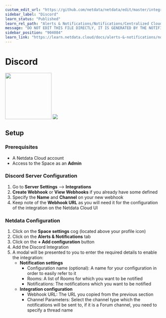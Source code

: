 ```yaml
---
custom_edit_url: "https://github.com/netdata/netdata/edit/master/integrations/cloud-notifications/metadata.yaml"
sidebar_label: "Discord"
learn_status: "Published"
learn_rel_path: "Alerts & Notifications/Notifications/Centralized Cloud Notifications"
message: "DO NOT EDIT THIS FILE DIRECTLY, IT IS GENERATED BY THE NOTIFICATION'S metadata.yaml FILE"
sidebar_position: "904084"
learn_link: "https://learn.netdata.cloud/docs/alerts-&-notifications/notifications/centralized-cloud-notifications/discord"
---
```



# Discord

<img src="https://netdata.cloud/img/discord.png" width="150"/>

<img src="https://img.shields.io/badge/maintained%20by-Netdata-%2300ab44" />

## Setup

### Prerequisites

- A Netdata Cloud account
- Access to the Space as an **Admin**

### Discord Server Configuration

1. Go to **Server Settings** --> **Integrations**
2. **Create Webhook** or **View Webhooks** if you already have some defined
3. Specify the **Name** and **Channel** on your new webhook
4. Keep note of the **Webhook URL** as you will need it for the configuration of the integration on the Netdata Cloud UI

### Netdata Configuration

1. Click on the **Space settings** cog (located above your profile icon)
2. Click on the **Alerts & Notifications** tab
3. Click on the **+ Add configuration** button
4. Add the Discord Integration
5. A modal will be presented to you to enter the required details to enable the integration:
    - **Notification settings**
      - Configuration name (optional): A name for your configuration in order to easily refer to it
      - Rooms: A list of Rooms for which you want to be notified
      - Notifications: The notifications which you want to be notified
    - **Integration configuration**
      - Webhook URL: The URL you copied from the previous section
      - Channel Parameters: Select the channel type which the notifications will be sent to, if it is a Forum channel, you need to specify a thread name


